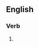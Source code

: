 ==English==

===Verb===
{{head|en|verb form}}

# {{present participle of|defalcate|lang=en|nocat=1}}